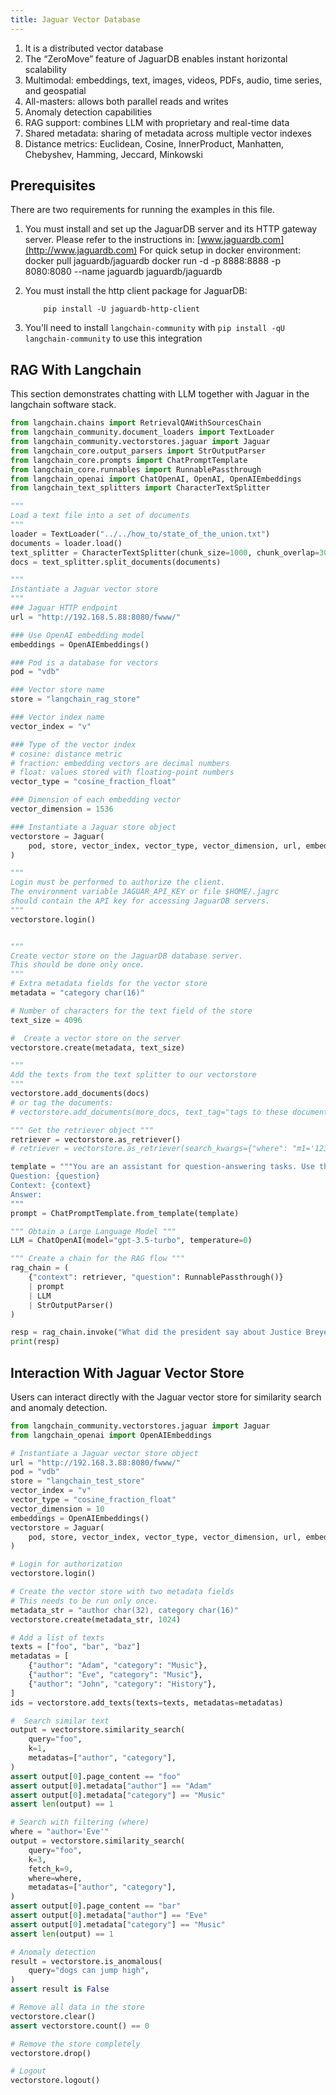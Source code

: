```yaml
---
title: Jaguar Vector Database
---
```


1. It is a distributed vector database
2. The “ZeroMove” feature of JaguarDB enables instant horizontal scalability
3. Multimodal: embeddings, text, images, videos, PDFs, audio, time series, and geospatial
4. All-masters: allows both parallel reads and writes
5. Anomaly detection capabilities
6. RAG support: combines LLM with proprietary and real-time data
7. Shared metadata: sharing of metadata across multiple vector indexes
8. Distance metrics: Euclidean, Cosine, InnerProduct, Manhatten, Chebyshev, Hamming, Jeccard, Minkowski

## Prerequisites

There are two requirements for running the examples in this file.
1. You must install and set up the JaguarDB server and its HTTP gateway server.
   Please refer to the instructions in:
   [www.jaguardb.com](http://www.jaguardb.com)
   For quick setup in docker environment:
   docker pull jaguardb/jaguardb
   docker run -d -p 8888:8888 -p 8080:8080 --name jaguardb  jaguardb/jaguardb

2. You must install the http client package for JaguarDB:
   ```
       pip install -U jaguardb-http-client
   ```
   
3. You'll need to install `langchain-community` with `pip install -qU langchain-community` to use this integration


## RAG With Langchain

This section demonstrates chatting with LLM together with Jaguar in the langchain software stack.



```python
from langchain.chains import RetrievalQAWithSourcesChain
from langchain_community.document_loaders import TextLoader
from langchain_community.vectorstores.jaguar import Jaguar
from langchain_core.output_parsers import StrOutputParser
from langchain_core.prompts import ChatPromptTemplate
from langchain_core.runnables import RunnablePassthrough
from langchain_openai import ChatOpenAI, OpenAI, OpenAIEmbeddings
from langchain_text_splitters import CharacterTextSplitter

""" 
Load a text file into a set of documents 
"""
loader = TextLoader("../../how_to/state_of_the_union.txt")
documents = loader.load()
text_splitter = CharacterTextSplitter(chunk_size=1000, chunk_overlap=300)
docs = text_splitter.split_documents(documents)

"""
Instantiate a Jaguar vector store
"""
### Jaguar HTTP endpoint
url = "http://192.168.5.88:8080/fwww/"

### Use OpenAI embedding model
embeddings = OpenAIEmbeddings()

### Pod is a database for vectors
pod = "vdb"

### Vector store name
store = "langchain_rag_store"

### Vector index name
vector_index = "v"

### Type of the vector index
# cosine: distance metric
# fraction: embedding vectors are decimal numbers
# float: values stored with floating-point numbers
vector_type = "cosine_fraction_float"

### Dimension of each embedding vector
vector_dimension = 1536

### Instantiate a Jaguar store object
vectorstore = Jaguar(
    pod, store, vector_index, vector_type, vector_dimension, url, embeddings
)

"""
Login must be performed to authorize the client.
The environment variable JAGUAR_API_KEY or file $HOME/.jagrc
should contain the API key for accessing JaguarDB servers.
"""
vectorstore.login()


"""
Create vector store on the JaguarDB database server.
This should be done only once.
"""
# Extra metadata fields for the vector store
metadata = "category char(16)"

# Number of characters for the text field of the store
text_size = 4096

#  Create a vector store on the server
vectorstore.create(metadata, text_size)

"""
Add the texts from the text splitter to our vectorstore
"""
vectorstore.add_documents(docs)
# or tag the documents:
# vectorstore.add_documents(more_docs, text_tag="tags to these documents")

""" Get the retriever object """
retriever = vectorstore.as_retriever()
# retriever = vectorstore.as_retriever(search_kwargs={"where": "m1='123' and m2='abc'"})

template = """You are an assistant for question-answering tasks. Use the following pieces of retrieved context to answer the question. If you don't know the answer, just say that you don't know. Use three sentences maximum and keep the answer concise.
Question: {question}
Context: {context}
Answer:
"""
prompt = ChatPromptTemplate.from_template(template)

""" Obtain a Large Language Model """
LLM = ChatOpenAI(model="gpt-3.5-turbo", temperature=0)

""" Create a chain for the RAG flow """
rag_chain = (
    {"context": retriever, "question": RunnablePassthrough()}
    | prompt
    | LLM
    | StrOutputParser()
)

resp = rag_chain.invoke("What did the president say about Justice Breyer?")
print(resp)
```
## Interaction With Jaguar Vector Store

Users can interact directly with the Jaguar vector store for similarity search and anomaly detection.



```python
from langchain_community.vectorstores.jaguar import Jaguar
from langchain_openai import OpenAIEmbeddings

# Instantiate a Jaguar vector store object
url = "http://192.168.3.88:8080/fwww/"
pod = "vdb"
store = "langchain_test_store"
vector_index = "v"
vector_type = "cosine_fraction_float"
vector_dimension = 10
embeddings = OpenAIEmbeddings()
vectorstore = Jaguar(
    pod, store, vector_index, vector_type, vector_dimension, url, embeddings
)

# Login for authorization
vectorstore.login()

# Create the vector store with two metadata fields
# This needs to be run only once.
metadata_str = "author char(32), category char(16)"
vectorstore.create(metadata_str, 1024)

# Add a list of texts
texts = ["foo", "bar", "baz"]
metadatas = [
    {"author": "Adam", "category": "Music"},
    {"author": "Eve", "category": "Music"},
    {"author": "John", "category": "History"},
]
ids = vectorstore.add_texts(texts=texts, metadatas=metadatas)

#  Search similar text
output = vectorstore.similarity_search(
    query="foo",
    k=1,
    metadatas=["author", "category"],
)
assert output[0].page_content == "foo"
assert output[0].metadata["author"] == "Adam"
assert output[0].metadata["category"] == "Music"
assert len(output) == 1

# Search with filtering (where)
where = "author='Eve'"
output = vectorstore.similarity_search(
    query="foo",
    k=3,
    fetch_k=9,
    where=where,
    metadatas=["author", "category"],
)
assert output[0].page_content == "bar"
assert output[0].metadata["author"] == "Eve"
assert output[0].metadata["category"] == "Music"
assert len(output) == 1

# Anomaly detection
result = vectorstore.is_anomalous(
    query="dogs can jump high",
)
assert result is False

# Remove all data in the store
vectorstore.clear()
assert vectorstore.count() == 0

# Remove the store completely
vectorstore.drop()

# Logout
vectorstore.logout()
```
